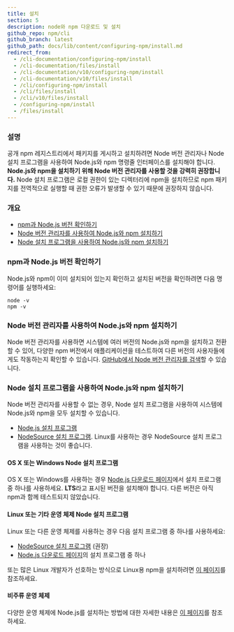 ```yaml
---
title: 설치
section: 5
description: node와 npm 다운로드 및 설치
github_repo: npm/cli
github_branch: latest
github_path: docs/lib/content/configuring-npm/install.md
redirect_from:
  - /cli-documentation/configuring-npm/install
  - /cli-documentation/files/install
  - /cli-documentation/v10/configuring-npm/install
  - /cli-documentation/v10/files/install
  - /cli/configuring-npm/install
  - /cli/files/install
  - /cli/v10/files/install
  - /configuring-npm/install
  - /files/install
---
```


### 설명

공개 npm 레지스트리에서 패키지를 게시하고 설치하려면 Node 버전 관리자나 Node 설치 프로그램을 사용하여 Node.js와 npm 명령줄 인터페이스를 설치해야 합니다. **Node.js와 npm을 설치하기 위해 Node 버전 관리자를 사용할 것을 강력히 권장합니다.** Node 설치 프로그램은 로컬 권한이 있는 디렉터리에 npm을 설치하므로 npm 패키지를 전역적으로 실행할 때 권한 오류가 발생할 수 있기 때문에 권장하지 않습니다.

### 개요

- [npm과 Node.js 버전 확인하기](#npm과-nodejs-버전-확인하기)
- [Node 버전 관리자를 사용하여 Node.js와 npm 설치하기](#node-버전-관리자를-사용하여-nodejs와-npm-설치하기)
- [Node 설치 프로그램을 사용하여 Node.js와 npm 설치하기](#node-설치-프로그램을-사용하여-nodejs와-npm-설치하기)

### npm과 Node.js 버전 확인하기

Node.js와 npm이 이미 설치되어 있는지 확인하고 설치된 버전을 확인하려면 다음 명령어를 실행하세요:

```
node -v
npm -v
```

### Node 버전 관리자를 사용하여 Node.js와 npm 설치하기

Node 버전 관리자를 사용하면 시스템에 여러 버전의 Node.js와 npm을 설치하고 전환할 수 있어, 다양한 npm 버전에서 애플리케이션을 테스트하여 다른 버전의 사용자들에게도 작동하는지 확인할 수 있습니다. [GitHub에서 Node 버전 관리자를 검색](https://github.com/search?q=node+version+manager+archived%3Afalse&type=repositories&ref=advsearch)할 수 있습니다.

### Node 설치 프로그램을 사용하여 Node.js와 npm 설치하기

Node 버전 관리자를 사용할 수 없는 경우, Node 설치 프로그램을 사용하여 시스템에 Node.js와 npm을 모두 설치할 수 있습니다.

- [Node.js 설치 프로그램](https://nodejs.org/en/download/)
- [NodeSource 설치 프로그램](https://github.com/nodesource/distributions). Linux를 사용하는 경우 NodeSource 설치 프로그램을 사용하는 것이 좋습니다.

#### OS X 또는 Windows Node 설치 프로그램

OS X 또는 Windows를 사용하는 경우 [Node.js 다운로드 페이지](https://nodejs.org/en/download/)에서 설치 프로그램 중 하나를 사용하세요. **LTS**라고 표시된 버전을 설치해야 합니다. 다른 버전은 아직 npm과 함께 테스트되지 않았습니다.

#### Linux 또는 기타 운영 체제 Node 설치 프로그램

Linux 또는 다른 운영 체제를 사용하는 경우 다음 설치 프로그램 중 하나를 사용하세요:

- [NodeSource 설치 프로그램](https://github.com/nodesource/distributions) (권장)
- [Node.js 다운로드 페이지](https://nodejs.org/en/download/)의 설치 프로그램 중 하나

또는 많은 Linux 개발자가 선호하는 방식으로 Linux용 npm을 설치하려면 [이 페이지](https://nodejs.org/en/download/package-manager/)를 참조하세요.

#### 비주류 운영 체제

다양한 운영 체제에 Node.js를 설치하는 방법에 대한 자세한 내용은 [이 페이지][pkg-mgr]를 참조하세요.

[pkg-mgr]: https://nodejs.org/en/download/package-manager/
